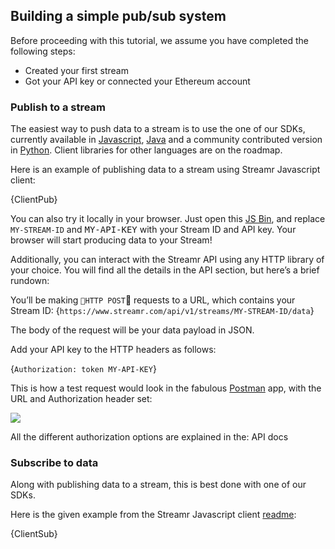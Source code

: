 





<section id="building-a-simple-pub-sub-system">

## Building a simple pub/sub system

Before proceeding with this tutorial, we assume you have completed the following steps:

* <Link to={links.newdocs.streams}>Created your first stream</Link> 
* <Link to={links.newdocs.gettingStarted}>Got your API key or connected your Ethereum account</Link>

### Publish to a stream
The easiest way to push data to a stream is to use the one of our <Link to={links.newdocs.SDKs}>SDKs</Link>, currently available in <a target="_blank" href="https://github.com/streamr-dev/streamr-client-javascript">Javascript</a>, <a target="_blank" href="https://github.com/streamr-dev/streamr-client-java">Java</a> and a community contributed version in <a target="_blank" href="https://github.com/streamr-dev/streamr-client-python">Python</a>. Client libraries for other languages are on the roadmap.

Here is an example of publishing data to a stream using Streamr Javascript client:

<CodeSnippet language='javascript' wrapLines showLineNumbers >{ClientPub}</CodeSnippet> 

You can also try it locally in your browser. Just open this [JS Bin](https://jsbin.com/muqarukubu/edit?js,output), and replace `MY-STREAM-ID` and <kbd>MY-API-KEY</kbd> with your Stream ID and API key. Your browser will start producing data to your Stream!

Additionally, you can interact with the Streamr API using any HTTP library of your choice. You will find all the details in the <Link to={formatPath(links.newdocs.api)}>API section</Link>, but here’s a brief rundown:

You’ll be making `HTTP POST` requests to a URL, which contains your Stream ID:
<CodeSnippet language='json' wrapLines >{`https://www.streamr.com/api/v1/streams/MY-STREAM-ID/data`}</CodeSnippet>

The body of the request will be your data payload in JSON.

Add your API key to the HTTP headers as follows:

<CodeSnippet language='json' wrapLines >{`Authorization: token MY-API-KEY`}</CodeSnippet>

This is how a test request would look in the fabulous [Postman](https://www.getpostman.com/) app, with the URL and Authorization header set:

<div className={docsStyles.centered}>
  <img src={Postman} />
</div>

All the different authorization options are explained in the: <Link to={formatPath(links.newdocs.api)}>API docs</Link>

### Subscribe to data

Along with publishing data to a stream, this is best done with one of our <Link to={links.newdocs.SDKs}>SDKs</Link>. 

Here is the given example from the Streamr Javascript client [readme](https://github.com/streamr-dev/streamr-client-javascript):

<CodeSnippet language='javascript' wrapLines showLineNumbers >{ClientSub}</CodeSnippet> 

</section>
